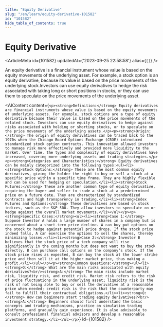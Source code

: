 ```yaml
---
title: "Equity Derivative"
slug: "/en/learn/equity-derivative-101582"
id: "101582"
hide_table_of_contents: true
---
```



# Equity Derivative

<ArticleMeta id={101582} updatedAt={'2023-09-25 22:58:58'} alias={`[]`} />
<div className='border-solid border-b border-t-0 my-4 border-[var(--ifm-color-gray-300)]' />

An equity derivative is a financial instrument whose value is based on the equity movements of the underlying asset. For example, a stock option is an equity derivative, because its value is based on the price movements of the underlying stock.Investors can use equity derivatives to hedge the risk associated with taking long or short positions in stocks, or they can use them to speculate on the price movements of the underlying asset.

<AIContent content={`<p><strong>Definition:</strong> Equity derivatives are financial instruments whose value is based on the equity movements of underlying assets. For example, stock options are a type of equity derivative because their value is based on the price movements of the related stock. Investors can use equity derivatives to hedge against risks associated with holding or shorting stocks, or to speculate on the price movements of the underlying assets.</p><p><strong>Origin:</strong> The origin of equity derivatives can be traced back to the 1970s when the Chicago Board Options Exchange (CBOE) introduced standardized stock option contracts. This innovation allowed investors to manage risk more effectively and provided more liquidity to the market. Over time, the types and complexity of equity derivatives have increased, covering more underlying assets and trading strategies.</p><p><strong>Categories and Characteristics:</strong> Equity derivatives can be mainly categorized into the following types:<ul><li><strong>Stock Options:</strong> These are the most common equity derivatives, giving the holder the right to buy or sell a stock at a specific price within a specific time frame. They are highly flexible and can be used for hedging or speculation.</li><li><strong>Stock Futures:</strong> These are another common type of equity derivative, requiring the buyer and seller to trade a stock at a predetermined price on a future date. They are characterized by standardized contracts and high transparency in trading.</li><li><strong>Index Futures and Options:</strong> These derivatives are based on stock indices, such as the S&P 500. They allow investors to speculate on or hedge against the overall market movements.</li></ul></p><p><strong>Specific Cases:</strong><ul><li><strong>Case 1:</strong> Suppose Investor A holds a large number of shares in a company but is concerned about a short-term price decline. A can buy put options on the stock to hedge against potential price drops. If the stock price indeed falls, A can exercise the options to sell the shares, thereby minimizing losses.</li><li><strong>Case 2:</strong> Investor B believes that the stock price of a tech company will rise significantly in the coming months but does not want to buy the stock directly. B can purchase call options on the company’s stock. If the stock price rises as expected, B can buy the stock at the lower strike price and then sell it at the higher market price, thus making a profit.</li></ul></p><p><strong>Common Questions:</strong><ul><li><strong>Q:</strong> What are the main risks associated with equity derivatives?<br/><strong>A:</strong> The main risks include market risk, liquidity risk, and credit risk. Market risk refers to the risk of price fluctuations in the underlying asset; liquidity risk is the risk of not being able to buy or sell the derivative at a reasonable price when needed; credit risk is the risk that the counterparty may fail to fulfill their contractual obligations.</li><li><strong>Q:</strong> How can beginners start trading equity derivatives?<br/><strong>A:</strong> Beginners should first understand the basic concepts and trading mechanisms, practice on simulation trading platforms, and gradually gain experience. It is also advisable to consult professional financial advisors and develop a reasonable investment strategy.</li></ul></p>`} id={101582} />
